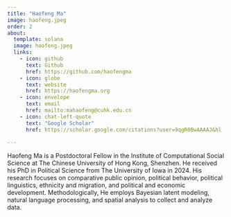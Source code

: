 ```yaml
---
title: "Haofeng Ma"
image: haofeng.jpeg
order: 2
about:
  template: solana
  image: haofeng.jpeg
  links:
    - icon: github
      text: Github
      href: https://github.com/haofengma
    - icon: globe
      text: website
      href: https://haofengma.org
    - icon: envelope
      text: email
      href: mailto:mahaofeng@cuhk.edu.cn
    - icon: chat-left-quote
      text: "Google Scholar"
      href: https://scholar.google.com/citations?user=9qgR0BwAAAAJ&hl
    
---
```


Haofeng Ma is a Postdoctoral Fellow in the Institute of Computational Social Science at The Chinese University of Hong Kong, Shenzhen. He received his PhD in Political Science from The University of Iowa in 2024. His research focuses on comparative public opinion, political behavior, political linguistics, ethnicity and migration, and political and economic development. Methodologically, He employs Bayesian latent modeling, natural language processing, and spatial analysis to collect and analyze data.
